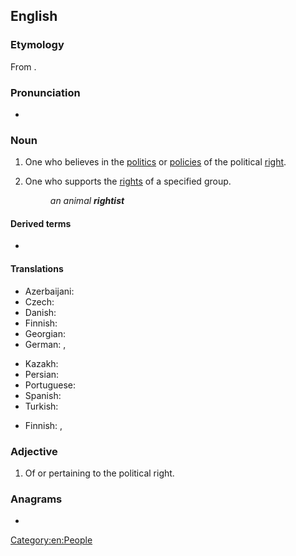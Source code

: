 ==English==

===Etymology===
From {{suffix|en|right|ist}}.

===Pronunciation===
* {{IPA|en|/ˈɹaɪtɪst/}}

===Noun===
{{en-noun}}

# One who believes in the [[politics]] or [[policy|policies]] of the political [[right]].
#: {{syn|en|right-winger}}
#: {{cot|en|centrist|leftist}}
# {{lb|en|in combination}} One who supports the [[right]]s of a specified group.
#: ''an animal '''rightist'''''

====Derived terms====
* {{l|en|far-rightist}}

====Translations====
{{trans-top|supporter of the political right}}
* Azerbaijani: {{t|az|sağçı}}
* Czech: {{t+|cs|pravičák|m}}
* Danish: {{t|da|højreorienteret|c}}
* Finnish: {{t+|fi|oikeistolainen}}
* Georgian: {{t|ka|მემარჯვენე|sc=Geor}}
* German: {{t+|de|Rechter|m}}, {{t+|de|Rechte|f}}
{{trans-mid}}
* Kazakh: {{t|kk|оңшыл|sc=Cyrl}}
* Persian: {{t|fa|راست‌گرا|tr=râst-garâ}}
* Portuguese: {{t+|pt|direitista}}
* Spanish: {{t+|es|derechista|m|f}}
* Turkish: {{t+|tr|sağcı}}
{{trans-bottom}}

{{trans-top|supporter of the rights of a group}}
* Finnish: {{t|fi|[[oikeuksien]] [[puolustaja]]}}, {{t|fi|[[oikeus]][[aktivisti]]}}
{{trans-mid}}
{{trans-bottom}}

===Adjective===
{{en-adj}}

# Of or pertaining to the political right.

===Anagrams===
* {{anagrams|en|a=ghiirstt|grittish}}

[[Category:en:People]]